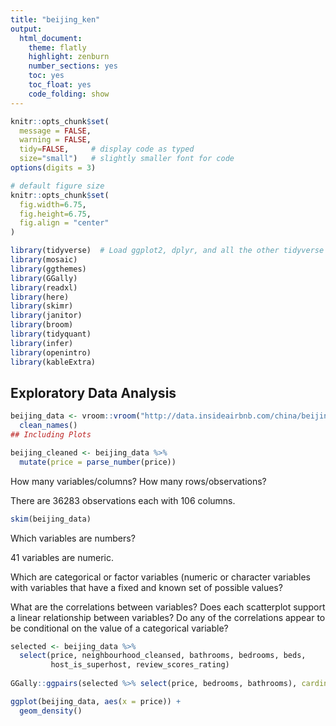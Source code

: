 ```yaml
---
title: "beijing_ken"
output:
  html_document:
    theme: flatly
    highlight: zenburn
    number_sections: yes
    toc: yes
    toc_float: yes
    code_folding: show
---
```



```r
knitr::opts_chunk$set(
  message = FALSE, 
  warning = FALSE, 
  tidy=FALSE,     # display code as typed
  size="small")   # slightly smaller font for code
options(digits = 3)

# default figure size
knitr::opts_chunk$set(
  fig.width=6.75, 
  fig.height=6.75,
  fig.align = "center"
)
```


```r
library(tidyverse)  # Load ggplot2, dplyr, and all the other tidyverse packages
library(mosaic)
library(ggthemes)
library(GGally)
library(readxl)
library(here)
library(skimr)
library(janitor)
library(broom)
library(tidyquant)
library(infer)
library(openintro)
library(kableExtra)
```

## Exploratory Data Analysis


```r
beijing_data <- vroom::vroom("http://data.insideairbnb.com/china/beijing/beijing/2020-06-19/data/listings.csv.gz")%>% 
  clean_names()
## Including Plots
```

```r
beijing_cleaned <- beijing_data %>% 
  mutate(price = parse_number(price))
```
How many variables/columns? How many rows/observations?

There are 36283 observations each with 106 columns.
```r
skim(beijing_data)
```
Which variables are numbers?

41 variables are numeric.

Which are categorical or factor variables (numeric or character variables with variables that have a fixed and known set of possible values?

What are the correlations between variables? Does each scatterplot support a linear relationship between variables? Do any of the correlations appear to be conditional on the value of a categorical variable?
```r
selected <- beijing_data %>%
  select(price, neighbourhood_cleansed, bathrooms, bedrooms, beds,
         host_is_superhost, review_scores_rating)
         
GGally::ggpairs(selected %>% select(price, bedrooms, bathrooms), cardinality_threshold = 2000)
```

```r
ggplot(beijing_data, aes(x = price)) +
  geom_density()
```
